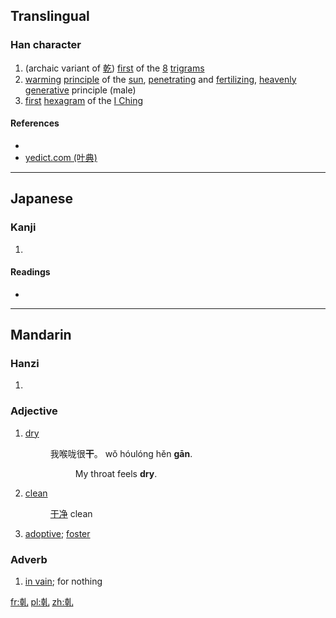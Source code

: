 ==Translingual==

===Han character===
{{Han char|rn=5|rad=乙|as=08|sn=9|four=|canj=十十山 (JJU), X十十山 (XJJU)|ids=⿰[[𠦝]][[乚]]}}

# (archaic variant of [[乾]]) [[first]] of the [[8]] [[w:Ba Gua|trigrams]]
# [[warm]]ing [[principle]] of the [[sun]], [[penetrating]] and [[fertilizing]], [[heavenly]] [[generative]] principle (male)
# [[first]] [[hexagram]] of the [[I Ching]]

====References====
* {{Han ref|kx=0084.210|dkj=00194|hdz=10056.010|uh=4E79|ud=20089}}
*[http://yedict.com/htm/4E/4E79.htm yedict.com (叶典)]

----

==Japanese==

===Kanji===
{{ja-kanji|grade=|rs=乙08}}

# {{defn|lang=ja|sort=乙08}}

====Readings====
* {{ja-readings|on=[[かん]] (kan), [[けん]] (ken)|kun=[[かわく]] (kawaku), [[かわかす]] (kawakasu)}}

----

==Mandarin==

===Hanzi===
{{cmn-hanzi|sim=干|pin=[[gān]] ([[gan1]])|wg=kan<sup>1</sup>}}

# {{defn|lang=cmn|sort=乙08}}

===Adjective===
{{cmn-adj|t|sim=干|pin=gān|pint=gan1}}

# [[dry]]
#: 我喉咙很'''干'''。 wǒ hóulóng hěn '''gān'''.
#:: My throat feels '''dry'''.
# [[clean]]
#: [[干净]] clean
# [[adoptive]]; [[foster]]

===Adverb===
{{cmn-adv|t|sim=干|pin=gān|pint=gan1}}

# [[in vain]]; for nothing
[[fr:乹]]
[[pl:乹]]
[[zh:乹]]